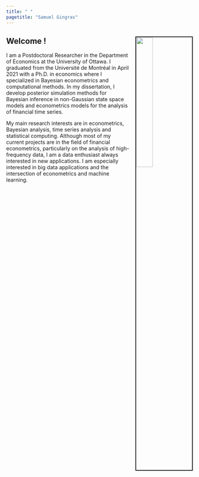 ```yaml
---
title: " "
pagetitle: "Samuel Gingras"
---
```


<link rel="stylesheet" href="styles.css" type= "text/css">
<link rel="stylesheet" href="site_libs/academicons-1.9.1/css/academicons.min.css"/>

<img src="images/front.jpg" style="width:30%; border:2px solid; margin-left:15px; margin-top:15px" align="right">

## Welcome !

I am a Postdoctoral Researcher in the Department of Economics at the University of Ottawa.
I graduated from the Université de Montréal in April 2021 with a Ph.D. in economics where I specialized in Bayesian econometrics and computational methods.
In my dissertation, I develop posterior simulation methods for Bayesian inference in non-Gaussian state space models and econometrics models for the analysis of financial time series.


My main research interests are in econometrics, Bayesian analysis, time series analysis and statistical computing.
Although most of my current projects are in the field of financial econometrics, particularly on the analysis of high-frequency data, I am a data enthusiast always interested in new applications.
I am especially interested in big data applications and the intersection of econometrics and machine learning.


<!-- My full CV is available [here](docs/samuel-gingras-cv.pdf).  -->
